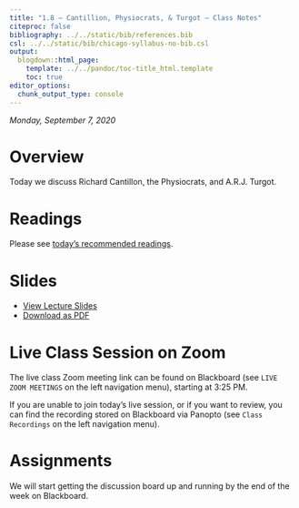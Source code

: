 ```yaml
---
title: "1.8 — Cantillion, Physiocrats, & Turgot — Class Notes"
citeproc: false
bibliography: ../../static/bib/references.bib
csl: ../../static/bib/chicago-syllabus-no-bib.csl
output:
  blogdown::html_page:
    template: ../../pandoc/toc-title_html.template
    toc: true
editor_options: 
  chunk_output_type: console
---
```


*Monday, September 7, 2020*

# Overview

Today we discuss Richard Cantillon, the Physiocrats, and A.R.J. Turgot.

# Readings

Please see [today's recommended readings](/reading/1.7-reading).

# Slides

- [<i class="fas fa-chalkboard-teacher"></i> View Lecture Slides](/slides/1.7-slides.html)
- [<i class="fas fa-file-pdf"></i> Download as PDF](/slides/1.7-slides.pdf)

# Live Class Session on Zoom

The live class <i class="fas fa-video"></i> Zoom meeting link can be found on Blackboard (see `LIVE ZOOM MEETINGS` on the left navigation menu), starting at 3:25 PM.

If you are unable to join today's live session, or if you want to review, you can find the recording stored on Blackboard via Panopto (see `Class Recordings` on the left navigation menu).

# Assignments

We will start getting the discussion board up and running by the end of the week on Blackboard. 
